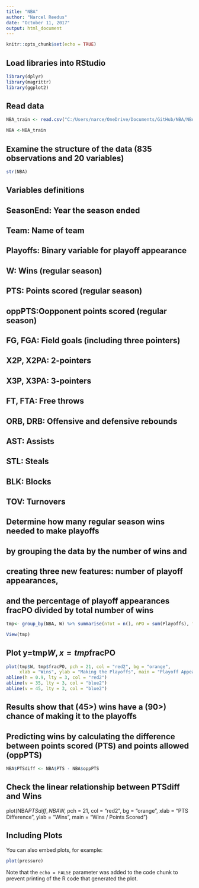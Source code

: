 ```yaml
---
title: "NBA"
author: "Narcel Reedus"
date: "October 11, 2017"
output: html_document
---
```


```r
knitr::opts_chunk$set(echo = TRUE)
```


## Load libraries into RStudio
```r
library(dplyr)
library(magrittr)
library(ggplot2)
```
## Read data
```r
NBA_train <- read.csv("C:/Users/narce/OneDrive/Documents/GitHub/NBA/NBA/NBA_train.csv")

NBA <-NBA_train
```
## Examine the structure of the data (835 observations and 20 variables)
```r
str(NBA)
```
## Variables definitions

## SeasonEnd: Year the season ended
## Team: Name of team
## Playoffs: Binary variable for playoff appearance
## W: Wins (regular season) 
## PTS: Points scored (regular season)
## oppPTS:Oopponent points scored (regular season)
## FG, FGA: Field goals (including three pointers)
## X2P, X2PA: 2-pointers
## X3P, X3PA: 3-pointers
## FT, FTA: Free throws
## ORB, DRB: Offensive and defensive rebounds
## AST: Assists
## STL: Steals
## BLK: Blocks
## TOV: Turnovers

## Determine how many regular season wins needed to make playoffs 
## by grouping the data by the number of wins and 
## creating three new features: number of playoff appearances, 
## and the percentage of playoff appearances fracPO divided by total number of wins

```r
tmp<- group_by(NBA, W) %>% summarise(nTot = n(), nPO = sum(Playoffs), fracPO = nPO/nTot)

View(tmp)
```
## Plot y=tmp$W, x=tmp$fracPO 

```r
plot(tmp$W, tmp$fracPO, pch = 21, col = "red2", bg = "orange", 
     xlab = "Wins", ylab = "Making the Playoffs", main = "Playoff Appearance / Regular Season Wins")
abline(h = 0.9, lty = 3, col = "red2")
abline(v = 35, lty = 3, col = "blue2")
abline(v = 45, lty = 3, col = "blue2")
```
## Results show that (45>) wins have a (90>) chance of making it to the playoffs
## Predicting wins by calculating the difference between points scored (PTS) and points allowed (oppPTS)
```r
NBA$PTSdiff <- NBA$PTS - NBA$oppPTS
```
## Check the linear relationship between PTSdiff and Wins

plot(NBA$PTSdiff, NBA$W, pch = 21, col = "red2", bg = "orange",
     xlab = "PTS Difference", ylab = "Wins", main = "Wins / Points Scored")


## Including Plots

You can also embed plots, for example:

```r
plot(pressure)
```

Note that the `echo = FALSE` parameter was added to the code chunk to prevent printing of the R code that generated the plot.
